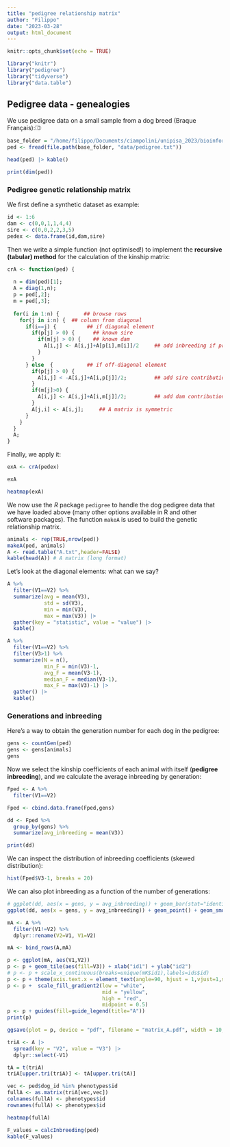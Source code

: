```yaml
---
title: "pedigree relationship matrix"
author: "Filippo"
date: "2023-03-28"
output: html_document
---
```


```r
knitr::opts_chunk$set(echo = TRUE)

library("knitr")
library("pedigree")
library("tidyverse")
library("data.table")
```

## Pedigree data - genealogies

We use pedigree data on a small sample from a dog breed (Braque Français):⎄

```r
base_folder = "/home/filippo/Documents/ciampolini/unipisa_2023/bioinformatics_and_biostatistics_training/introduction_to_animal_breeding"
ped <- fread(file.path(base_folder, "data/pedigree.txt"))

head(ped) |> kable()
```

```r
print(dim(ped))
```

### Pedigree genetic relationship matrix

We first define a synthetic dataset as example:

```r
id <- 1:6
dam <- c(0,0,1,1,4,4)
sire <- c(0,0,2,2,3,5)
pedex <- data.frame(id,dam,sire)
```

Then we write a simple function (not optimised!) to implement the **recursive (tabular) method** for the calculation of the kinship matrix:

```r
crA <- function(ped) {
  
  n = dim(ped)[1];
  A = diag(1,n);
  p = ped[,2];
  m = ped[,3];
  
  for(i in 1:n) {        ## browse rows
    for(j in i:n) {  ## column from diagonal
      if(i==j) {          ## if diagonal element
        if(p[j] > 0) {      ## known sire
          if(m[j] > 0) {    ## known dam
            A[i,j] <- A[i,j]+A[p[i],m[i]]/2     ## add inbreeding if present
          }
        }
      } else  {           ## if off-diagonal element
        if(p[j] > 0) {
          A[i,j] < -A[i,j]+A[i,p[j]]/2;         ## add sire contribution
        }
        if(m[j]>0) {
          A[i,j] <- A[i,j]+A[i,m[j]]/2;         ## add dam contribution
        }
        A[j,i] <- A[i,j];     ## A matrix is symmetric
      }
    }
  }
  A;
}
```

Finally, we apply it:

```r
exA <- crA(pedex)
```

```r
exA
```

```r
heatmap(exA)
```

We now use the *R* package `pedigree` to handle the dog pedigree data that we have loaded above (many other options available in R and other software packages). The function `makeA` is used to build the genetic relationship matrix.

```r
animals <- rep(TRUE,nrow(ped))
makeA(ped, animals)
A <- read.table("A.txt",header=FALSE)
kable(head(A)) # A matrix (long format)
```

Let's look at the diagonal elements: what can we say?

```r
A %>%
  filter(V1==V2) %>%
  summarize(avg = mean(V3), 
            std = sd(V3),
            min = min(V3),
            max = max(V3)) |>
  gather(key = "statistic", value = "value") |>
  kable()
```

```r
A %>%
  filter(V1==V2) %>%
  filter(V3>1) %>%
  summarize(N = n(), 
            min_F = min(V3)-1, 
            avg_F = mean(V3-1),
            median_F = median(V3-1),
            max_F = max(V3)-1) |>
  gather() |>
  kable()
```

### Generations and inbreeding

Here's a way to obtain the generation number for each dog in the pedigree:

```r
gens <- countGen(ped)
gens <- gens[animals]
gens
```

Now we select the kinship coefficients of each animal with itself (**pedigree inbreeding**), and we calculate the average inbreeding by generation:

```r
Fped <- A %>%
  filter(V1==V2)

Fped <- cbind.data.frame(Fped,gens)

dd <- Fped %>%
  group_by(gens) %>%
  summarize(avg_inbreeding = mean(V3))

print(dd)
```

We can inspect the distribution of inbreeding coefficients (skewed distribution):

```r
hist(Fped$V3-1, breaks = 20)
```

We can also plot inbreeding as a function of the number of generations:

```r
# ggplot(dd, aes(x = gens, y = avg_inbreeding)) + geom_bar(stat="identity")
ggplot(dd, aes(x = gens, y = avg_inbreeding)) + geom_point() + geom_smooth(method=lm,se = FALSE)
```

```r
mA <- A %>%
  filter(V1!=V2) %>%
  dplyr::rename(V2=V1, V1=V2)

mA <- bind_rows(A,mA)
```

```r
p <- ggplot(mA, aes(V1,V2))
p <- p + geom_tile(aes(fill=V3)) + xlab("id1") + ylab("id2")
# p <- p + scale_x_continuous(breaks=unique(mK$id1),labels=ids$id)
p <- p + theme(axis.text.x = element_text(angle=90, hjust = 1,vjust=1,size = 8))
p <- p +  scale_fill_gradient2(low = "white", 
                               mid = "yellow", 
                               high = "red", 
                               midpoint = 0.5)
p <- p + guides(fill=guide_legend(title="A"))
print(p)

ggsave(plot = p, device = "pdf", filename = "matrix_A.pdf", width = 10, height = 10)
```

```r
triA <- A |>
  spread(key = "V2", value = "V3") |>
  dplyr::select(-V1)

tA = t(triA)
triA[upper.tri(triA)] <- tA[upper.tri(tA)]
```

```r
vec <- ped$dog_id %in% phenotypes$id
fullA <- as.matrix(triA[vec,vec])
colnames(fullA) <- phenotypes$id
rownames(fullA) <- phenotypes$id
```

```r
heatmap(fullA)
```

```r
F_values = calcInbreeding(ped)
kable(F_values)
```
